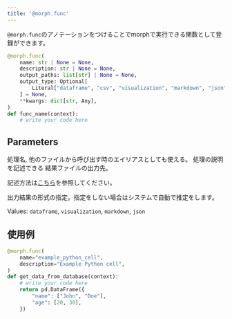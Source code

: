 ```yaml
---
title: '@morph.func'
---
```


`@morph.func`のアノテーションをつけることでmorphで実行できる関数として登録ができます。

```python
@morph.func(
    name: str | None = None,
    description: str | None = None,
    output_paths: list[str] | None = None,
    output_type: Optional[
        Literal["dataframe", "csv", "visualization", "markdown", "json"]
    ] = None,
    **kwargs: dict[str, Any],
)
def func_name(context):
	# write your code here
```

## Parameters

<ParamField body="name" type="string" default="関数名">
処理名, 他のファイルから呼び出す時のエイリアスとしても使える。
</ParamField>

<ParamField body="description" type="string">
処理の説明を記述できる
</ParamField>

<ParamField body="output_paths" type="array: string" default="['_private/{name}/{now()}{ext()}']">
結果ファイルの出力先。

記述方法は[こちら](/sql-python/ja/framework/output-paths)を参照してください。
</ParamField>

<ParamField body="output_type" type="string">
出力結果の形式の指定。指定をしない場合はシステムで自動で推定をします。

Values: `dataframe`, `visualization`, `markdown`, `json`
</ParamField>

## 使用例

```python
@morph.func(
    name="example_python_cell",
    description="Example Python cell",
)
def get_data_from_database(context):
    # write your code here
	return pd.DataFrame({
        "name": ["John", "Doe"],
        "age": [20, 30],
    })
```